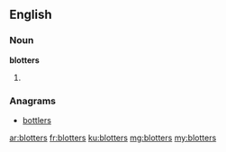 ==English==

===Noun===
'''blotters'''

# {{plural of|blotter}}

===Anagrams===
* [[bottlers#English|bottlers]]

[[ar:blotters]]
[[fr:blotters]]
[[ku:blotters]]
[[mg:blotters]]
[[my:blotters]]